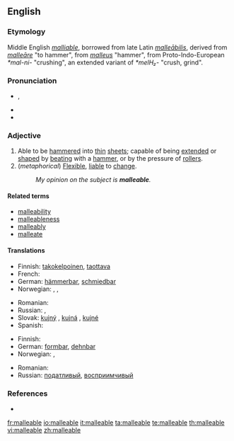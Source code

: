 ==English==

===Etymology===
Middle English ''[[malliable]]'', borrowed from late Latin ''[[malleabilis|malleābilis]]'', derived from ''[[malleare|malleāre]]'' "to hammer", from ''[[malleus]]'' "hammer", from Proto-Indo-European ''*mal-ni-'' "crushing", an extended variant of ''*melH₂-'' "crush, grind".

===Pronunciation===
* {{a|US}} {{IPA|/ˈmæliəbəl/}}, {{SAMPA|/"m{li@b@l/}}
* {{audio|en-us-malleable.ogg|Audio (US)}}
* {{hyphenation|mal|le|a|ble}}

===Adjective===
{{en-adj}}

# Able to be [[hammer]]ed into [[thin]] [[sheet]]s; capable of being [[extend]]ed or [[shape]]d by [[beat]]ing with a [[hammer]], or by the pressure of [[roller]]s.
# (''metaphorical'') [[flexible|Flexible]], [[liable]] to [[change]].
#: ''My opinion on the subject is '''malleable'''.''

====Related terms====
* [[malleability]]
* [[malleableness]]
* [[malleably]]
* [[malleate]]

====Translations====
{{trans-top|able to be hammered into thin sheets}}
* Finnish: [[takokelpoinen]], [[taottava]]
* French: {{t+|fr|malléable}}
* German: [[hämmerbar]], [[schmiedbar]]
* Norwegian: {{t-|no|bøyelig}}, {{t-|no|fleksibel}}, {{t-|no|smidig}}
{{trans-mid}}
* Romanian: {{t+|ro|maleabil}}
* Russian: {{t+|ru|ковкий|sc=Cyrl}}, {{t+|ru|пластичный|sc=Cyrl}}
* Slovak: [[kujný]] {{m}}, [[kujná]] {{f}}, [[kujné]] {{n}}
* Spanish: {{t-|es|maleable}}
{{trans-bottom}}

{{trans-top|liable to change}}
* Finnish: {{t-|fi|mukautuvainen}}
* German: [[formbar]], [[dehnbar]]
* Norwegian: {{t-|no|fleksibel}}, {{t-|no|smidig}}
{{trans-mid}}
* Romanian: {{t+|ro|maleabil}}
* Russian: [[податливый]], [[восприимчивый]]
{{trans-bottom}}

===References===
* {{R:Webster 1913}}

[[fr:malleable]]
[[io:malleable]]
[[it:malleable]]
[[ta:malleable]]
[[te:malleable]]
[[th:malleable]]
[[vi:malleable]]
[[zh:malleable]]